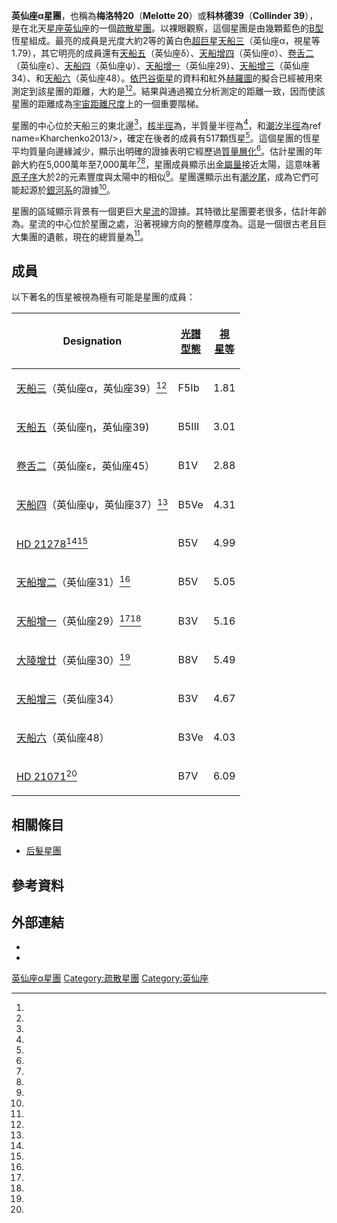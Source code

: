 {{Infobox open cluster
 | name      =英仙座α星團
 | image     = Melotte 20.jpg
 | epoch     = 2000.0
 | constellation = [[英仙座|英仙座]]
 | ra        = {{RA|03|26|42.''0''}}<ref name=Kharchenko2013/>
 | dec       = {{DEC|+48|48|0''0''}}<ref name=Kharchenko2013/>
 | appmag_v  = 1.2
 | size_v    = {{val|6.1|u=°}}<ref name=Kharchenko2013/>
 | dist_ly   = {{convert|175|pc|ly|disp=out|lk=on}}<ref name=Kharchenko2013/>
 | dist_pc   = {{val|175|ul=pc}}<ref name=Kharchenko2013/>
 | mass_msol = 
 | radius_ly = 
 | age       = 50–70 Mya<ref name="aj112"/><ref name=webda/>
 | notes     = 
 | names     = Per OB3,<ref name=Coyne1979/> [[Collinder_catalogue|Cr]] 39, [[Melotte_catalogue|Mel]] 20, OCl 392.0<ref name=SIMBAD/>
}}

'''英仙座α星團'''，也稱為'''梅洛特20'''（'''Melotte 20'''）或'''科林德39'''（'''Collinder 39'''），是在北天[[星座|星座]][[英仙座|英仙座]]的一個[[疏散星團|疏散星團]]。以裸眼觀察，這個星團是由幾顆藍色的[[光譜類型|B型]]恆星組成。最亮的成員是光度大約2等的黃白色[[超巨星|超巨星]][[天船三|天船三]]（英仙座α，視星等1.79），其它明亮的成員還有[[天船五|天船五]]（英仙座δ）、[[天船增四|天船增四]]（英仙座σ）、[[卷舌二|卷舌二]]（英仙座ε）、[[天船四|天船四]]（英仙座ψ）、[[天船增一|天船增一]]（英仙座29）、[[天船增三|天船增三]]（英仙座34）、和[[天船六|天船六]]（英仙座48）。[[依巴谷衛星|依巴谷衛星]]的資料和紅外[[赫羅圖|赫羅圖]]的擬合已經被用來測定到該星團的距離，大約是{{convert|172|pc|ly|order=flip|lk=on}}<ref name=vanleeuwen09/><ref name=majaess11/>。結果與通過獨立分析測定的距離一致，因而使該星團的距離成為[[宇宙距離尺度|宇宙距離尺度]]上的一個重要階梯。

星團的中心位於天船三的東北邊<ref name=Lodieu2019/>，[[球狀星團#半徑|核半徑]]為{{convert|3.49|±|0.43|pc|ly|disp=out}}，半質量半徑為{{convert|5.6|pc|ly|disp=out}}<ref name=Lodieu2019/>，和[[球狀星團#半徑|潮汐半徑]]為{{convert|21.65|±|2.62|pc|ly|disp=out}}ref name=Kharchenko2013/>，確定在後者的成員有517顆恆星<ref name=Lodieu2019/>。這個星團的恆星平均質量向邊緣減少，顯示出明確的證據表明它經歷過[[質量層化|質量層化]]<ref name=Sheikhi2016/>。估計星團的年齡大約在5,000萬年至7,000萬年<ref name="aj112"/><ref name=webda/>，星團成員顯示出[[金屬量|金屬量]]接近太陽，這意味著[[原子序|原子序]]大於2的元素豐度與太陽中的相似<ref name=Lodieu2019/>。星團還顯示出有[[潮汐尾|潮汐尾]]，成為它們可能起源於[[銀河系|銀河系]]的證據<ref name=Nikiforova2020/>。

星團的區域顯示背景有一個更巨大[[星流|星流]]的證據。其特徵比星團要老很多，估計年齡為{{nowrap|5 ± 1 Gyr}}。星流的中心位於星團{{convert|90|pc|ly|disp=out}}之處，沿著視線方向的整體厚度為{{convert|180|pc|ly|disp=out}}。這是一個很古老且巨大集團的遺骸，現在的總質量為{{val|6000|ul=solar mass|p=~}}<ref name=Nikiforova2020/>。

== 成員 ==
以下著名的恆星被視為極有可能是星團的成員： 

{| class=wikitable
|-
! Designation
! [[光譜類型|光譜<br>型態]]
! [[視星等|視<br>星等]]
|-
| [[天船三|天船三]]（英仙座α，英仙座39）<ref name=Zuckerman2012/>
| F5Ib
| 1.81
|-
| [[天船五|天船五]]（英仙座η，英仙座39)
| B5III
| 3.01
|-
| [[卷舌二|卷舌二]]（英仙座ε，英仙座45）
| B1V
| 2.88
|-
| [[天船四|天船四]]（英仙座ψ，英仙座37）<ref name=Zuckerman2012/>
| B5Ve
| 4.31
|-
| [[HD_21278|HD 21278]]<ref name=Morrell1992/><ref name=Hoogerwerf2000/>
| B5V
| 4.99
|-
| [[天船增二|天船增二]]（英仙座31）<ref name=Zuckerman2012/>
| B5V
| 5.05
|-
| [[天船增一|天船增一]]（英仙座29）<ref name=Zuckerman2012/><ref name=Hoogerwerf2000/>
| B3V
| 5.16
|-
| [[大陵增廿|大陵增廿]]（英仙座30）<ref name=Hoogerwerf2000/>
| B8V
| 5.49
|-
| [[天船增三|天船增三]]（英仙座34）
| B3V
| 4.67
|-
| [[天船六|天船六]]（英仙座48）
| B3Ve
| 4.03
|-
| [[HD_21071|HD 21071]]<ref name=Hoogerwerf2000/>
| B7V
| 6.09
|}

== 相關條目 ==
*[[后髮星團|后髮星團]]

== 參考資料 ==
{{reflist|refs=

<ref name=Zuckerman2012>{{cite journal
 | title=Stellar Membership and Dusty Debris Disks in the α Persei Cluster
 | display-authors=1 | last1=Zuckerman | first1=B.
 | last2=Melis | first2=Carl | last3=Rhee | first3=Joseph H.
 | last4=Schneider | first4=Adam | last5=Song | first5=Inseok
 | journal=The Astrophysical Journal
 | volume=752 | issue=1 | id=58 | pages=12 | date=June 2012
 | arxiv=1204.3950 | bibcode=2012ApJ...752...58Z 
 | doi=10.1088/0004-637X/752/1/58 }}</ref>

<ref name=Sheikhi2016>{{cite journal
 | title=The binary fraction and mass segregation in Alpha Persei open cluster
 | last1=Sheikhi | first1=Najmeh | last2=Hasheminia | first2=Maryam
 | last3=Khalaj | first3=Pouria | last4=Haghi | first4=Hosein
 | last5=Zonoozi | first5=Akram Hasani | last6=Baumgardt | first6=Holger
 | display-authors=1 | journal=Monthly Notices of the Royal Astronomical Society
 | volume=457 | issue=1 | pages=1028–1036 | date=March 2016
 | arxiv=1601.02186 | bibcode=2016MNRAS.457.1028S 
 | doi=10.1093/mnras/stw059 }}</ref>

<ref name=Lodieu2019>{{cite journal
 | title=A 5D view of the α Per, Pleiades, and Praesepe clusters
 | last1=Lodieu | first1=N. | last2=Pérez-Garrido | first2=A.
 | last3=Smart | first3=R. L. | last4=Silvotti | first4=R.
 | display-authors=1 | journal=Astronomy & Astrophysics
 | volume=628 | id=A66 | pages=26 | date=August 2019
 | arxiv=1906.03924 | bibcode=2019A&A...628A..66L 
 | doi=10.1051/0004-6361/201935533 }}</ref>

<ref name=Nikiforova2020>{{cite journal
 | title=The Relation of the Alpha Persei Star Cluster with the Nearby Stellar Stream
 | last1=Nikiforova | first1=Victoria V. | last2=Kulesh | first2=Maxim V.
 | last3=Seleznev | first3=Anton F. | last4=Carraro | first4=Giovanni
 | display-authors=1 | journal=The Astronomical Journal
 | volume=160 | issue=3 | id=142 | pages=11 | date=September 2020
 | arxiv=2007.11211 | bibcode=2020AJ....160..142N 
 | doi=10.3847/1538-3881/aba753 }}</ref>

<ref name=vanleeuwen09>{{cite journal
 | last=van Leeuwen | first=F.
 | title=Parallaxes and proper motions for 20 open clusters as based on the new Hipparcos catalogue
 | journal=Astronomy & Astrophysics | volume=497 | issue=1 | date=2009 | pages=209–242
 | bibcode=2009A&A...497..209V | arxiv=0902.1039 
 | doi=10.1051/0004-6361/200811382 }}</ref>

<ref name=majaess11>{{cite journal | display-authors=1
 | last1=Majaess | first1=D. | last2=Turner | first2=D.
 | last3=Lane | first3=D. | last4=Krajci | first4=T.
 | title=Deep Infrared ZAMS Fits to Benchmark Open Clusters Hosting delta Scuti Stars
 | journal=Journal of the American Association of Variable Star Observers
 | date=2011 | volume=39 | issue=2 | page=219
 | bibcode=2011JAVSO..39..219M | arxiv=1102.1705 }}</ref>

<ref name=webda>{{cite web | last1=Paunzen | first1=E. | last2=Mermilliod | first2=J.-C. | url=http://www.univie.ac.at/webda/cgi-bin/ocl_page.cgi?cluster=Alpha+Persei | website=Universität Wien | accessdate=2020-10-17 | title=WEBDA: Alpha Persei | archive-date=2016-03-04 | archive-url=https://web.archive.org/web/20160304041526/http://www.univie.ac.at/webda/cgi-bin/ocl_page.cgi?cluster=Alpha+Persei | dead-url=no }}</ref>

<ref name=aj112>{{cite journal
 | display-authors=1 | last1=Prosser | first1=Charles F.
 | last2=Randich | first2=Sofia | last3=Stauffer | first3=Joh R.
 | last4=Schmitt | first4=J. H. M. M. | last5=Simon | first5=Theodore
 | title=ROSAT Pointed Observations of the Alpha Persei Cluster
 | journal=Astronomical Journal
 | volume=112 | page=1570 | date=October 1996
 | doi=10.1086/118124 | bibcode=1996AJ....112.1570P }}</ref>

<ref name=Kharchenko2013>{{citation
 | title=Global survey of star clusters in the Milky Way. II. The catalogue of basic parameters
 | last1=Kharchenko | first1=N. V. | last2=Piskunov | first2=A. E.
 | last3=Schilbach | first3=E. | last4=Röser | first4=S.
 | last5=Scholz | first5=R.-D. | display-authors=1
 | journal=Astronomy and Astrophysics | postscript=.
 | volume=558 | id=A53 | pages=8 | date=2013
 | bibcode=2013A&A...558A..53K | arxiv=1308.5822
 | doi=10.1051/0004-6361/201322302 }}</ref>

<ref name=SIMBAD>{{cite simbad
 | title=Cl Melotte 20
 | access-date=2020-10-17
 | postscript=. }}</ref>

<ref name=Coyne1979>{{citation
 | title=Wavelength dependence of polarization. XXXIII - The Alpha Persei star cluster
 | display-authors=1 | last1=Coyne | first1=G. V.
 | last2=Tapia | first2=S. | last3=Vrba | first3=F. J.
 | journal=Astronomical Journal
 | volume=84 | date=March 1979 | pages=356–369
 | doi=10.1086/112431 | bibcode=1979AJ.....84..356C }}</ref>

<ref name=Morrell1992>{{citation
 | last1=Morrell | first1=Nidia | last2=Abt | first2=Helmut A.
 | title=Spectroscopic binaries in the Alpha Persei cluster
 | journal=Astrophysical Journal, Part 1 | postscript=.
 | volume=393 | issue=2 | date=July 10, 1992 | pages=666–673
 | doi=10.1086/171534 | bibcode=1992ApJ...393..666M }}</ref>

<ref name=Hoogerwerf2000>{{citation
 | title=OB association members in the ACT and TRC catalogues
 | last1=Hoogerwerf | first1=Ronnie
 | journal=Monthly Notices of the Royal Astronomical Society
 | volume=313 | issue=1 | pages=43–65 | date=March 2000
 | doi=10.1046/j.1365-8711.2000.03192.x | bibcode=2000MNRAS.313...43H | doi-access=free }}</ref>

}}

== 外部連結 ==
* {{cite web | first1=Hartmut | last1=Frommert | first2=Christine | last2=Kronberg | date=March 8, 1998 | website=The Messier Catalogue | publisher=SEDS | url=http://messier.seds.org/xtra/ngc/alphaper.html | title=Alpha Persei Moving Cluster, Mel 20 | accessdate=2020-10-18 | archive-date=2021-02-11 | archive-url=https://web.archive.org/web/20210211170700/http://www.messier.seds.org/xtra/ngc/alphaper.html | dead-url=no }}
* {{cite web | first=Janne | last=Käld | website=Astronomical Photographs | url=http://www.kolumbus.fi/jkald/pages/p0030.htm | title=The Alpha Persei Cluster (Mel 20) | accessdate=2020-10-18 | archive-date=2017-04-08 | archive-url=https://web.archive.org/web/20170408232038/http://www.kolumbus.fi/jkald/pages/p0030.htm | dead-url=no }}

{{Sky|03|22|00|+|49|00|00|600}}

[[Category:英仙座α星團|]]
[[Category:疏散星團|Category:疏散星團]]
[[Category:英仙座|Category:英仙座]]